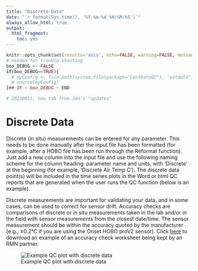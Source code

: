 ```yaml
---
title: "Discrete Data"
date: "`r format(Sys.time(), '%Y-%m-%d %H:%M:%S')`"
always_allow_html: true
output:
  html_fragment:
    toc: yes
---
```


```r
knitr::opts_chunk$set(results='asis', echo=FALSE, warning=FALSE, message = FALSE)
# needed for trouble shooting
boo_DEBUG <- FALSE
if(boo_DEBUG==TRUE){
  # myConfig <- file.path(system.file(package="ContDataQC"), "extdata", "config.ORIG.R")
  # source(myConfig)
}## IF ~ boo_DEBUG ~ END

# 20230911, new tab from Jen's "updates"
```

# Discrete Data

Discrete (in situ) measurements can be entered for any parameter. This needs to be done manually after the input file has been formatted (for example, after a HOBO file has been run through the Reformat function). Just add a new column into the input file and use the following naming scheme for the column heading: parameter name and units, with ‘Discrete’ at the beginning (for example, ‘Discrete Air Temp C’). The discrete data point(s) will be included in the time series plots in the Word or html QC reports that are generated when the user runs the QC function (below is an example). 

Discrete measurements are important for validating your data, and in some cases, can be used to correct for sensor drift. Accuracy checks are comparisons of discrete or in situ measurements taken in the lab and/or in the field with sensor measurements from the closest date/time. The sensor measurement should be within the accuracy quoted by the manufacturer (e.g., ±0.2°C if you are using the Onset HOBO proV2 sensor). Click [here](EXAMPLE_AccuracyCheckWkst.xlsx) to download an example of an accuracy check worksheet being kept by an RMN partner.

![Example QC plot with discrete data](RMD_Images/2.3_Discrete_Fig1_20230828.jpg)

